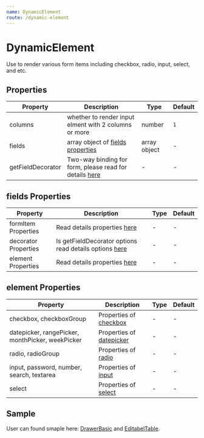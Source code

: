 ```yaml
---
name: DynamicElement
route: /dynamic-element
---
```



# DynamicElement

Use to render various form items including checkbox, radio, input, select, and etc.

## Properties

| Property | Description | Type | Default |
| -------- | ----------- | ---- | ------- |
| columns | whether to render input elment with 2 columns or more| number | `1` |
| fields |array object of [fields properties](/dynamic-element#fields-properties) | array object | - |
| getFieldDecorator |Two-way binding for form, please read for details [here](https://ant.design/components/form/?locale=en-US#this.props.form.getFieldDecorator(id,-options)) | - | - |

## fields Properties

| Property | Description | Type | Default |
| -------- | ----------- | ---- | ------- |
| formItem Properties | Read details properties [here](https://ant.design/components/form/?locale=en-US#Form.Item)| - | - |
| decorator Properties | Is getFieldDecorator options read details options [here](https://ant.design/components/form/?locale=en-US#getFieldDecorator(id,-options)-parameters)| - | - |
| element Properties | Read details properties [here](https://ant.design/components/form/?locale=en-US#getFieldDecorator(id,-options)-parameters)| - | - |

## element Properties

| Property | Description | Type | Default |
| -------- | ----------- | ---- | ------- |
| checkbox, checkboxGroup |Properties of [checkbox](https://ant.design/components/checkbox/?locale=en-US#API) | - | - |
| datepicker, rangePicker, monthPicker, weekPicker |Properties of [datepicker](https://ant.design/components/datepicker/?locale=en-US#API) | - | - |
| radio, radioGroup |Properties of [radio](https://ant.design/components/radio/?locale=en-US#API) | - | - |
| input, password, number, search, textarea |Properties of [input](https://ant.design/components/input/?locale=en-US#API) | - | - |
| select |Properties of [select](https://ant.design/components/select/?locale=en-US#API) | - | - |


## Sample

User can found smaple here: [DrawerBasic](/drawer-basic) and [EditabelTable](/editable-table).